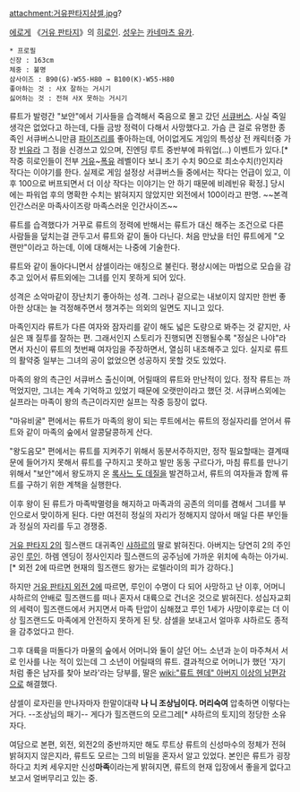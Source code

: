 attachment:거유판타지샴셀.jpg?

[[에로게]] 《[[거유 판타지]]》의 [[히로인]]. [[성우]]는 [[카네마츠 유카]].

 * 프로필
 신장 : 163cm
 체중 : 불명
 삼사이즈 : B90(G)-W55-H80 → B100(K)-W55-H80
 좋아하는 것 : 사X 잘하는 거시기 
 싫어하는 것 : 전혀 사X 못하는 거시기

류트가 발령간 "보안"에서 기사들을 습격해서 죽음으로 몰고 갔던 [[서큐버스]]. 사실 죽일 생각은 없었다고 하는데, 다들 금방 정력이 다해서 사망했다고. 가슴 큰 걸로 유명한 종족인 서큐버스니만큼 [[파이즈리]]를 좋아하는데, 어이없게도 게임의 특성상 전 캐릭터중 가장 [[빈유]]라 그 점을 신경쓰고 있으며, 진엔딩 루트 중반부에 파워업(...) 이벤트가 있다.[* 작중 히로인들이 전부 [[거유]]~[[폭유]] 레벨이다 보니 초기 수치 90으로 최소수치(!)인지라 작다는 이야기를 한다. 실제로 게임 설정상 서큐버스들 중에서는 작다는 언급이 있고, 이후 100으로 버프되면서 더 이상 작다는 이야기는 안 하기 때문에 비례빈유 확정.] 당시에는 파워업 후의 명확한 수치는 밝혀지지 않았지만 외전에서 100이라고 판명. ~~본격 인간스러운 마족사이즈랑 마족스러운 인간사이즈~~

류트를 습격했다가 거꾸로 류트의 정력에 반해서는 류트가 대신 해주는 조건으로 다른 사람들을 덮치는걸 관두고서 류트와 같이 돌아 다닌다. 처음 만났을 터인 류트에게 "오랜만"이라고 하는데, 이에 대해서는 나중에 기술한다.

류트와 같이 돌아다니면서 샴셀이라는 애칭으로 불린다. 평상시에는 마법으로 모습을 감추고 있어서 류트외에는 그녀를 인지 못하게 되어 있다.

성격은 소악마같이 장난치기 좋아하는 성격. 그러나 겉으로는 내보이지 않지만 한번 좋아한 상대는 늘 걱정해주면서 챙겨주는 의외의 일면도 지니고 있다.

마족인지라 류트가 다른 여자와 잠자리를 같이 해도 넓은 도량으로 봐주는 것 같지만, 사실은 꽤 질투를 잘하는 편. 그래서인지 스토리가 진행되면 진행될수록 "정실은 나야"라면서 자신이 류트의 첫번째 여자임을 주장하면서, 열심히 내조해주고 있다. 실지로 류트의 활약중 일부는 그녀의 공이 없었으면 성공하지 못할 것도 있었다.

마족의 왕의 측근인 서큐버스 출신이며, 어릴때의 류트와 만난적이 있다. 정작 류트는 까먹었지만, 그녀는 계속 기억하고 있었기 때문에 오랫만이라고 했던 것. 서큐버스외에는 실프라는 마족이 왕의 측근이라지만 실프는 작중 등장이 없다.

"마유비굴" 편에서는 류트가 마족의 왕이 되는 루트에서는 류트의 정실자리를 얻어서 류트와 같이 마족의 숲에서 알콩달콩하게 산다.

"왕도음모" 편에서는 류트를 지켜주기 위해서 동분서주하지만, 정작 필요할때는 결계때문에 들어가지 못해서 류트를 구하지고 못하고 발만 동동 구르다가, 마침 류트를 만나기 위해서 "보안"에서 왕도까지 온 [[록사느 도 데질]]을 발견하고서, 류트의 여자들과 함께 류트를 구하기 위한 계책을 실행한다. 

이후 왕이 된 류트가 마족박멸령을 해지하고 마족과의 공존의 의미를 겸해서 그녀를 부인으로서 맞이하게 된다. 다만 여전히 정실의 자리가 정해지지 않아서 매일 다른 부인들과 정실의 자리를 두고 경쟁중.

[[거유 판타지 2]]의 힐스랜드 대귀족인 [[샤하르]]의 딸로 밝혀진다. 아버지는 당연히 2의 주인공인 [[루인]]. 하렘 엔딩이 정사인지라 힐스랜드의 공주님에 가까운 위치에 속하는 아가씨.[* 외전 2에 따르면 현재의 힐즈랜드 왕가는 로렐라이의 피가 강하다.]

하지만 [[거유 판타지 외전 2]]에 따르면, 루인이 수명이 다 되어 사망하고 난 이후, 어머니 샤하르의 안배로 힐즈랜드를 떠나 혼자서 대륙으로 건너온 것으로 밝혀진다. 성십자교회의 세력이 힐즈랜드에서 커지면서 마족 탄압이 심해졌고 루인 1세가 사망이후로는 더 이상 힐즈랜드도 마족에게 안전하지 못하게 된 탓. 샴셀을 보내고서 얼마후 샤하르도 종적을 감추었다고 한다.

그후 대륙을 떠돌다가 마물의 숲에서 어머니와 둘이 살던 어느 소년과 눈이 마주쳐서 서로 인사를 나눈 적이 있는데 그 소년이 어릴때의 류트. 결과적으로 어머니가 했던 '자기처럼 좋은 남자를 찾아 보라'라는 당부를, 딸은 [[wiki:"류트 헨데" 아버지 이상의 남편감]]으로 해결했다.

샴셀이 로자린을 만나자마자 한말이대략 '''나 니 조상님이다. 머리숙여''' 압축하면 이렇다는거다. --조상님의 패기--
게다가 힐즈랜드의 모르그레[* 샤하르의 토지]의 정당한 소유자다.

여담으로 본편, 외전, 외전2의 중반까지만 해도 루트상 류트의 신성마수의 정체가 전혀 밝혀지지 않은지라, 류트도 모르는 그의 비밀을 혼자서 알고 있었다. 본인은 류트가 굉장하다고 치켜 세우지만 신성'''마족'''이라는게 밝혀지면, 류트의 현재 입장에서 좋을게 없다고 보고서 얼버무리고 있는 중.
